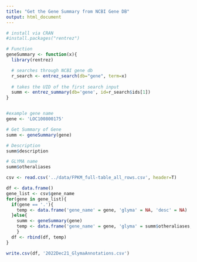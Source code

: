 ```yaml
---
title: "Get the Gene Summary from NCBI Gene DB"
output: html_document
---
```


```r
# install via CRAN
#install.packages("rentrez")

# Function
geneSummary <- function(x){
  library(rentrez)

  # searches through NCBI gene db
  r_search <- entrez_search(db="gene", term=x) 
  
  # takes the UID of the first search input
  summ <- entrez_summary(db='gene', id=r_search$ids[1])
}


#example gene name
gene <- 'LOC100800175' 

# Get Summary of Gene 
summ <- geneSummary(gene)

# Description
summ$description
```

```r
# GLYMA name
summ$otheraliases
```

```r
csv <- read.csv('../data/FPKM_full-table_all_rows.csv', header=T)

df <- data.frame()
gene_list <- csv$gene_name
for(gene in gene_list){
  if(gene == '.'){
    temp <- data.frame('gene_name' = gene, 'glyma' = NA, 'desc' = NA)
  }else{
    summ <- geneSummary(gene)
    temp <- data.frame('gene_name' = gene, 'glyma' = summ$otheraliases, 'desc' = summ$description)
    }
  df <- rbind(df, temp)
}

write.csv(df, '2022Dec21_GlymaAnnotations.csv')
```
